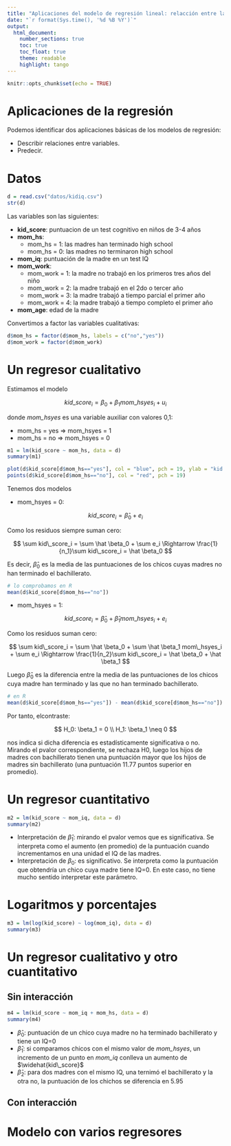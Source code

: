 ```yaml
---
title: "Aplicaciones del modelo de regresión lineal: relacción entre la variable respuesta y los regresores"
date: "`r format(Sys.time(), '%d %B %Y')`"
output: 
  html_document:
    number_sections: true
    toc: true
    toc_float: true
    theme: readable
    highlight: tango
---
```


```r
knitr::opts_chunk$set(echo = TRUE)
```

# Aplicaciones de la regresión

Podemos identificar dos aplicaciones básicas de los modelos de regresión:

- Describir relaciones entre variables.
- Predecir.

# Datos 

```r
d = read.csv("datos/kidiq.csv")
str(d)
```

Las variables son las siguientes:

- **kid_score**: puntuacion de un test cognitivo en niños de 3-4 años
- **mom_hs**:
    - mom_hs = 1: las madres han terminado high school
    - mom_hs = 0: las madres no terminaron high school
- **mom_iq**: puntuación de la madre en un test IQ
- **mom_work**:
    - mom_work = 1: la madre no trabajó en los primeros tres años del niño
    - mom_work = 2: la madre trabajó en el 2do o tercer año
    - mom_work = 3: la madre trabajó a tiempo parcial el primer año
    - mom_work = 4: la madre trabajó a tiempo completo el primer año
- **mom_age**: edad de la madre

Convertimos a factor las variables cualitativas:

```r
d$mom_hs = factor(d$mom_hs, labels = c("no","yes"))
d$mom_work = factor(d$mom_work)
```

# Un regresor cualitativo

Estimamos el modelo

$$
kid\_score_i = \beta_0 + \beta_1 mom\_hsyes_i + u_i
$$

donde *mom_hsyes* es una variable auxiliar con valores 0,1:

- mom_hs = yes => mom_hsyes = 1
- mom_hs = no => mom_hsyes = 0

```r
m1 = lm(kid_score ~ mom_hs, data = d)
summary(m1)
```

```r
plot(d$kid_score[d$mom_hs=="yes"], col = "blue", pch = 19, ylab = "kid score")
points(d$kid_score[d$mom_hs=="no"], col = "red", pch = 19)
```


Tenemos dos modelos

- mom_hsyes = 0:

$$
kid\_score_i = \hat \beta_0 + e_i
$$

Como los residuos siempre suman cero:

$$
\sum kid\_score_i = \sum \hat \beta_0 + \sum e_i \Rightarrow \frac{1}{n_1}\sum kid\_score_i = \hat \beta_0 
$$

Es decir, $\hat \beta_0$ es la media de las puntuaciones de los chicos cuyas madres no han terminado el bachillerato.

```r
# lo comprobamos en R
mean(d$kid_score[d$mom_hs=="no"])
```

- mom_hsyes = 1:

$$
kid\_score_i = \hat \beta_0 + \hat \beta_1 mom\_hsyes_i + e_i
$$

Como los residuos suman cero:

$$
\sum kid\_score_i = \sum \hat \beta_0 + \sum \hat \beta_1 mom\_hsyes_i + \sum e_i \Rightarrow \frac{1}{n_2}\sum kid\_score_i = \hat \beta_0 + \hat \beta_1
$$

Luego $\hat \beta_0$ es la diferencia entre la media de las puntuaciones de los chicos cuya madre han terminado y las que no han terminado bachillerato.

```r
# en R
mean(d$kid_score[d$mom_hs=="yes"]) - mean(d$kid_score[d$mom_hs=="no"])
```

Por tanto, elcontraste:

$$
H_0: \beta_1 = 0 \\
H_1: \beta_1 \neq 0
$$

nos indica si dicha diferencia es estadísticamente significativa o no. Mirando el pvalor correspondiente, se rechaza H0, luego los hijos de madres con bachillerato tienen una puntuación mayor que los hijos de madres sin bachillerato (una puntuación 11.77 puntos superior en promedio).

# Un regresor cuantitativo

```r
m2 = lm(kid_score ~ mom_iq, data = d)
summary(m2)
```

- Interpretación de $\hat \beta_1$: mirando el pvalor vemos que es significativa. Se interpreta como el aumento (en promedio) de la puntuación cuando incrementamos en una unidad el IQ de las madres.
- Interpretación de $\beta_0$: es significativo. Se interpreta como la puntuación que obtendría un chico cuya madre tiene IQ=0. En este caso, no tiene mucho sentido interpretar este parámetro.

# Logaritmos y porcentajes

```r
m3 = lm(log(kid_score) ~ log(mom_iq), data = d)
summary(m3)
```

# Un regresor cualitativo y otro cuantitativo

## Sin interacción

```r
m4 = lm(kid_score ~ mom_iq + mom_hs, data = d)
summary(m4)
```

- $\hat \beta_0$: puntuación de un chico cuya madre no ha terminado bachillerato y tiene un IQ=0
- $\hat \beta_1$: si comparamos chicos con el mismo valor de *mom_hsyes*, un incremento de un punto en *mom_iq* conlleva un aumento de $\widehat{kid\_score}$
- $\hat \beta_2$: para dos madres con el mismo IQ, una ternimó el bachillerato y la otra no, la puntuación de los chichos se diferencia en 5.95

## Con interacción

# Modelo con varios regresores